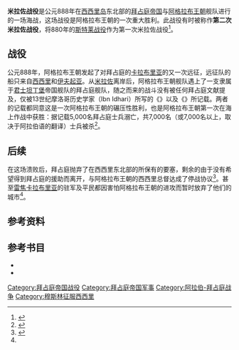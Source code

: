 {{Infobox military conflict
| conflict    = 米拉佐战役
| image       = Byzantine-Arab naval struggle-zh.svg
| caption     = 7-11世纪期间，阿拉伯－拜占庭舰队在地中海发生的战役
| partof      = [[穆斯林征服西西里|穆斯林征服西西里]]<br>（[[阿拉伯－拜占庭战争|阿拉伯－拜占庭战争]]）
| date        = 888年10月
| place       = [[米拉佐|米拉佐]]，[[西西里|西西里]]东北部
| result      = [[阿格拉布王朝|阿格拉布王朝]]获胜
| combatant1  = [[拜占庭帝国|拜占庭帝国]]
| combatant2  = [[阿格拉布王朝|阿格拉布王朝]]
| commander1  = 未知
| commander2  = 未知
| strength1   = 
| strength2   = 
| casualties1 = 5,000－7,000人阵亡<br>（{{Citation needed|一说12,000人}}）
| casualties2 = 未知
| campaignbox = {{Campaignbox Arab–Byzantine Wars}}
}}
'''米拉佐战役'''是公元888年在[[西西里岛|西西里岛]]东北部的[[拜占庭帝国|拜占庭帝国]]与[[阿格拉布王朝|阿格拉布王朝]]舰队进行的一场海战，这场战役是阿格拉布王朝的一次重大胜利。此战役有时被称作'''第二次米拉佐战役'''，将880年的[[斯特莱战役|斯特莱战役]]作为第一次米拉佐战役<ref>{{harvp|Ekkehard Eickhoff|1966|pp=237, 243}}</ref>。

== 战役 ==
公元888年，阿格拉布王朝发起了对拜占庭的[[卡拉布里亚大区|卡拉布里亚]]的又一次远征，远征队的船只来自[[西西里|西西里]]和[[伊夫起亚|伊夫起亚]]。从[[米拉佐|米拉佐]]离岸后，阿格拉布王朝舰队遇上了一支隶属于[[君士坦丁堡|君士坦丁堡]]帝国舰队的拜占庭舰队，随之而来的战斗没有被任何拜占庭文献提及，仅被13世纪摩洛哥历史学家{{link-en|伊本·伊达里|Ibn Idhari}}（Ibn Idhari）所写的《{{link-en|神奇的马格里布|Al-Bayan al-Mughrib}}》以及《{{link-en|剑桥编年史|Chronicle of Cambridge}}》所记载。两者的记载都同意这是一次阿格拉布王朝的碾压性胜利，也是阿格拉布王朝第一次在海上作战中获胜：据记载5,000名拜占庭士兵溺亡，共7,000名（或7,000名以上，取决于阿拉伯语的翻译）士兵被杀<ref name="Ekkehard Eickhoff">{{harvp|Ekkehard Eickhoff|1966|p=243}}</ref>。

== 后续 ==
在这场溃败后，拜占庭抛弃了在西西里东北部的{{link-en|戴蒙娜山谷|Val Demone}}所保有的要塞，剩余的由于没有希望得到拜占庭的援助而离开，与阿格拉布王朝的西西里总督达成了停战协议<ref>{{harvp|Ekkehard Eickhoff|1966|pp=243-244}}</ref>。甚至[[雷焦卡拉布里亚|雷焦卡拉布里亚]]的驻军及平民都因害怕阿格拉布王朝的进攻而暂时放弃了他们的城市<ref name="Ekkehard Eickhoff"/>。

== 参考资料 ==
{{reflist|3}}

== 参考书目 ==
*{{cite book |author=Ekkehard Eickhoff |title=Seekrieg und Seepolitik zwischen Islam und Abendland: das Mittelmeer unter byzantinischer und arabischer Hegemonie (650-1040) |year=1966 |publisher=[[德格鲁伊特|De Gruyter]] |language=de |ref=harv}}
*{{cite book |author1=John H. Pryor |author2=Elizabeth M. Jeffreys |title=The Age of the ΔΡΟΜΩΝ: The Byzantine Navy ca. 500–1204 |year=2006 |location=[[莱顿|Leiden]] & [[波士顿|Boston]] |publisher={{link-en|Brill Publishers}} |language=en |isbn=9789004151970 |ref=harv}}

[[Category:拜占庭帝国战役|Category:拜占庭帝国战役]]
[[Category:拜占庭帝国军事|Category:拜占庭帝国军事]]
[[Category:阿拉伯-拜占庭战争|Category:阿拉伯-拜占庭战争]]
[[Category:穆斯林征服西西里|Category:穆斯林征服西西里]]